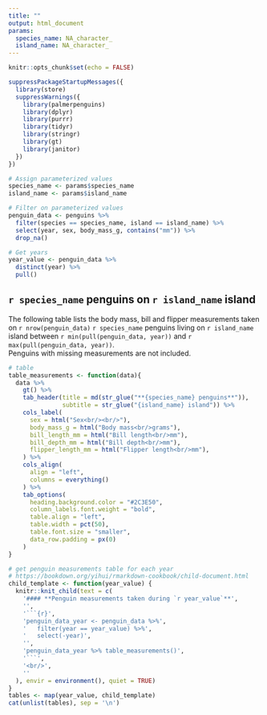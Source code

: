```yaml
---
title: ""
output: html_document
params:
  species_name: NA_character_
  island_name: NA_character_
---
```


```r
knitr::opts_chunk$set(echo = FALSE)
```

```r
suppressPackageStartupMessages({
  library(store)
  suppressWarnings({
    library(palmerpenguins)
    library(dplyr)
    library(purrr)
    library(tidyr)
    library(stringr)
    library(gt)
    library(janitor)
  })
})
```

```r
# Assign parameterized values
species_name <- params$species_name
island_name <- params$island_name

# Filter on parameterized values
penguin_data <- penguins %>% 
  filter(species == species_name, island == island_name) %>% 
  select(year, sex, body_mass_g, contains("mm")) %>% 
  drop_na()

# Get years
year_value <- penguin_data %>% 
  distinct(year) %>% 
  pull()
```

## `r species_name` penguins on `r island_name` island

The following table lists the body mass, bill and flipper measurements taken<br/> on
`r nrow(penguin_data)` `r species_name` penguins living on `r island_name` island between `r min(pull(penguin_data, year))` and `r max(pull(penguin_data, year))`.<br/> Penguins with missing measurements are not included.

```r
# table
table_measurements <- function(data){
  data %>% 
    gt() %>%
    tab_header(title = md(str_glue("**{species_name} penguins**")),
               subtitle = str_glue("{island_name} island")) %>% 
    cols_label(
      sex = html("Sex<br/><br/>"),
      body_mass_g = html("Body mass<br/>grams"),
      bill_length_mm = html("Bill length<br/>mm"),
      bill_depth_mm = html("Bill depth<br/>mm"),
      flipper_length_mm = html("Flipper length<br/>mm"),
    ) %>% 
    cols_align(
      align = "left",
      columns = everything()
    ) %>% 
    tab_options(
      heading.background.color = "#2C3E50",
      column_labels.font.weight = "bold",
      table.align = "left",
      table.width = pct(50),
      table.font.size = "smaller",
      data_row.padding = px(0)
    )
}
```

```r
# get penguin measurements table for each year
# https://bookdown.org/yihui/rmarkdown-cookbook/child-document.html
child_template <- function(year_value) {
  knitr::knit_child(text = c(
    '#### **Penguin measurements taken during `r year_value`**',
    '',
    '```{r}',
    'penguin_data_year <- penguin_data %>%',
    '   filter(year == year_value) %>%',
    '   select(-year)',
    '',
    'penguin_data_year %>% table_measurements()',
    '```',
    '<br/>',
    ''
  ), envir = environment(), quiet = TRUE)
}
tables <- map(year_value, child_template)
cat(unlist(tables), sep = '\n')
```















